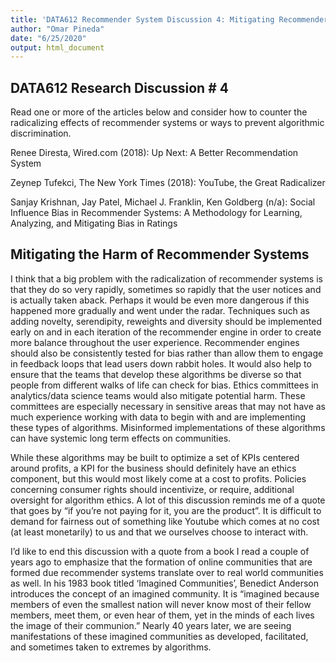 ---
title: 'DATA612 Recommender System Discussion 4: Mitigating Recommender System Harm'
author: "Omar Pineda"
date: "6/25/2020"
output: html_document
---

## DATA612 Research Discussion # 4

Read one or more of the articles below and consider how to counter the radicalizing effects of recommender systems or
ways to prevent algorithmic discrimination.

Renee Diresta, Wired.com (2018): Up Next: A Better Recommendation System

Zeynep Tufekci, The New York Times (2018): YouTube, the Great Radicalizer

Sanjay Krishnan, Jay Patel, Michael J. Franklin, Ken Goldberg (n/a): Social Influence Bias in Recommender Systems: A
Methodology for Learning, Analyzing, and Mitigating Bias in Ratings

## Mitigating the Harm of Recommender Systems

I think that a big problem with the radicalization of recommender systems is that they do so very rapidly, sometimes so
rapidly that the user notices and is actually taken aback. Perhaps it would be even more dangerous if this happened
more gradually and went under the radar. Techniques such as adding novelty, serendipity, reweights and diversity should
be implemented early on and in each iteration of the recommender engine in order to create more balance throughout the
user experience. Recommender engines should also be consistently tested for bias rather than allow them to engage in
feedback loops that lead users down rabbit holes. It would also help to ensure that the teams that develop these
algorithms be diverse so that people from different walks of life can check for bias. Ethics committees in
analytics/data science teams would also mitigate potential harm. These committees are especially necessary in sensitive
areas that may not have as much experience working with data to begin with and are implementing these types of
algorithms. Misinformed implementations of these algorithms can have systemic long term effects on communities.

While these algorithms may be built to optimize a set of KPIs centered around profits, a KPI for the business should
definitely have an ethics component, but this would most likely come at a cost to profits. Policies concerning consumer
rights should incentivize, or require, additional oversight for algorithm ethics. A lot of this discussion reminds me
of a quote that goes by "if you're not paying for it, you are the product". It is difficult to demand for fairness out
of something like Youtube which comes at no cost (at least monetarily) to us and that we ourselves choose to interact
with.

I'd like to end this discussion with a quote from a book I read a couple of years ago to emphasize that the formation
of online communities that are formed due recommender systems translate over to real world communities as well. In his
1983 book titled 'Imagined Communities', Benedict Anderson introduces the concept of an imagined community. It is
“imagined because members of even the smallest nation will never know most of their fellow members, meet them, or even
hear of them, yet in the minds of each lives the image of their communion." Nearly 40 years later, we are seeing
manifestations of these imagined communities as developed, facilitated, and sometimes taken to extremes by algorithms.
